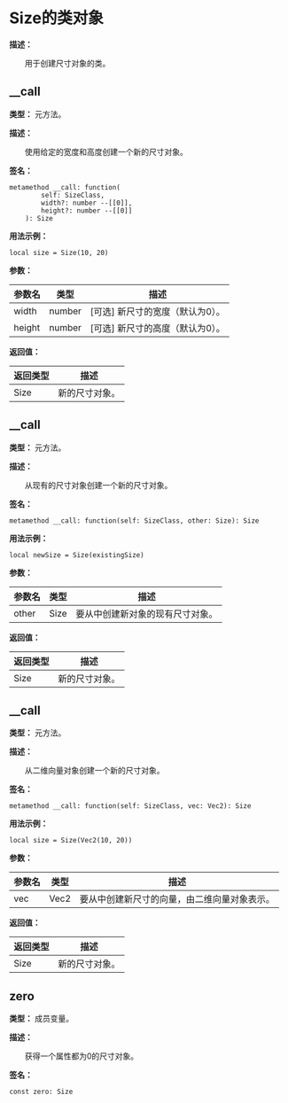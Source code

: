 
# Size的类对象

**描述：**

&emsp;&emsp;用于创建尺寸对象的类。

## __call

**类型：** 元方法。

**描述：**

&emsp;&emsp;使用给定的宽度和高度创建一个新的尺寸对象。

**签名：**
```tl
metamethod __call: function(
		self: SizeClass,
		width?: number --[[0]],
		height?: number --[[0]]
	): Size
```

**用法示例：**
```tl
local size = Size(10, 20)
```

**参数：**

| 参数名 | 类型 | 描述 |
| --- | --- | --- |
| width | number | [可选] 新尺寸的宽度（默认为0）。 |
| height | number | [可选] 新尺寸的高度（默认为0）。 |

**返回值：**

| 返回类型 | 描述 |
| --- | --- |
| Size | 新的尺寸对象。 |

## __call

**类型：** 元方法。

**描述：**

&emsp;&emsp;从现有的尺寸对象创建一个新的尺寸对象。

**签名：**
```tl
metamethod __call: function(self: SizeClass, other: Size): Size
```

**用法示例：**
```tl
local newSize = Size(existingSize)
```

**参数：**

| 参数名 | 类型 | 描述 |
| --- | --- | --- |
| other | Size | 要从中创建新对象的现有尺寸对象。 |

**返回值：**

| 返回类型 | 描述 |
| --- | --- |
| Size | 新的尺寸对象。 |

## __call

**类型：** 元方法。

**描述：**

&emsp;&emsp;从二维向量对象创建一个新的尺寸对象。

**签名：**
```tl
metamethod __call: function(self: SizeClass, vec: Vec2): Size
```

**用法示例：**
```tl
local size = Size(Vec2(10, 20))
```

**参数：**

| 参数名 | 类型 | 描述 |
| --- | --- | --- |
| vec | Vec2 | 要从中创建新尺寸的向量，由二维向量对象表示。 |

**返回值：**

| 返回类型 | 描述 |
| --- | --- |
| Size | 新的尺寸对象。 |

## zero

**类型：** 成员变量。

**描述：**

&emsp;&emsp;获得一个属性都为0的尺寸对象。

**签名：**
```tl
const zero: Size
```